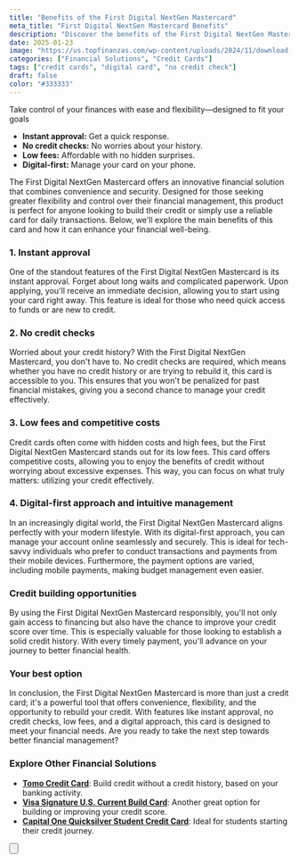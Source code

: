 ```yaml
---
title: "Benefits of the First Digital NextGen Mastercard"
meta_title: "First Digital NextGen Mastercard Benefits"
description: "Discover the benefits of the First Digital NextGen Mastercard: instant approval, no credit check, low fees, and digital management."
date: 2025-01-23
image: "https://us.topfinanzas.com/wp-content/uploads/2024/11/download-15.webp"
categories: ["Financial Solutions", "Credit Cards"]
tags: ["credit cards", "digital card", "no credit check"]
draft: false
color: "#333333"
---
```


Take control of your finances with ease and flexibility—designed to fit your goals

- **Instant approval:** Get a quick response.
- **No credit checks:** No worries about your history.
- **Low fees:** Affordable with no hidden surprises.
- **Digital-first:** Manage your card on your phone.

The First Digital NextGen Mastercard offers an innovative financial solution that combines convenience and security. Designed for those seeking greater flexibility and control over their financial management, this product is perfect for anyone looking to build their credit or simply use a reliable card for daily transactions. Below, we'll explore the main benefits of this card and how it can enhance your financial well-being.

### 1. Instant approval

One of the standout features of the First Digital NextGen Mastercard is its instant approval. Forget about long waits and complicated paperwork. Upon applying, you'll receive an immediate decision, allowing you to start using your card right away. This feature is ideal for those who need quick access to funds or are new to credit.

### 2. No credit checks

Worried about your credit history? With the First Digital NextGen Mastercard, you don't have to. No credit checks are required, which means whether you have no credit history or are trying to rebuild it, this card is accessible to you. This ensures that you won't be penalized for past financial mistakes, giving you a second chance to manage your credit effectively.

### 3. Low fees and competitive costs

Credit cards often come with hidden costs and high fees, but the First Digital NextGen Mastercard stands out for its low fees. This card offers competitive costs, allowing you to enjoy the benefits of credit without worrying about excessive expenses. This way, you can focus on what truly matters: utilizing your credit effectively.

### 4. Digital-first approach and intuitive management

In an increasingly digital world, the First Digital NextGen Mastercard aligns perfectly with your modern lifestyle. With its digital-first approach, you can manage your account online seamlessly and securely. This is ideal for tech-savvy individuals who prefer to conduct transactions and payments from their mobile devices. Furthermore, the payment options are varied, including mobile payments, making budget management even easier.

### Credit building opportunities

By using the First Digital NextGen Mastercard responsibly, you'll not only gain access to financing but also have the chance to improve your credit score over time. This is especially valuable for those looking to establish a solid credit history. With every timely payment, you'll advance on your journey to better financial health.

### Your best option

In conclusion, the First Digital NextGen Mastercard is more than just a credit card; it's a powerful tool that offers convenience, flexibility, and the opportunity to rebuild your credit. With features like instant approval, no credit checks, low fees, and a digital approach, this card is designed to meet your financial needs. Are you ready to take the next step towards better financial management?

<AdZone id="us_budgetbeepro_4" />

### Explore Other Financial Solutions

- [**Tomo Credit Card**](/financial-solutions/tomo-credit-card-benefits): Build credit without a credit history, based on your banking activity.
- [**Visa Signature U.S. Current Build Card**](/financial-solutions/visa-signature-us-current-build-credit-card-benefits): Another great option for building or improving your credit score.
- [**Capital One Quicksilver Student Credit Card**](/financial-solutions/capital-one-quicksilver-student-credit-card-benefits): Ideal for students starting their credit journey.

<Button
  label="See Requirements"
  link="/financial-solutions/first-digital-nextgen-mastercard-requirements"
/>
